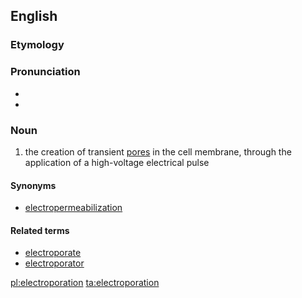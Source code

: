 ==English==
{{wikipedia}}
===Etymology===
{{prefix|electro|poration}}

===Pronunciation===
*{{IPA|ɪˌlɛktɹoʊpɔˈɹeɪʃən}}
*{{rhymes|eɪʃən}}

===Noun===
{{en-noun|s|-}}

# {{biotechnology}} the creation of transient [[pore]]s in the cell membrane, through the application of a high-voltage electrical pulse

====Synonyms====
* [[electropermeabilization]]

====Related terms====
* [[electroporate]]
* [[electroporator]]

[[pl:electroporation]]
[[ta:electroporation]]